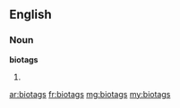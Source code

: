 ==English==

===Noun===
'''biotags'''

# {{plural of|biotag}}

[[ar:biotags]]
[[fr:biotags]]
[[mg:biotags]]
[[my:biotags]]